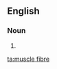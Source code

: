 ==English==

===Noun===
{{en-noun}}

# {{alternative spelling of|[[muscle fiber]]}}

[[ta:muscle fibre]]